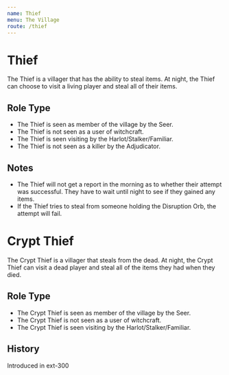 ```yaml
---
name: Thief
menu: The Village
route: /thief
---
```



# Thief

The Thief is a villager that has the ability to steal items. At night, the Thief can choose to visit a living player and steal all of their items.

## Role Type

- The Thief is seen as member of the village by the Seer.
- The Thief is not seen as a user of witchcraft.
- The Thief is seen visiting by the Harlot/Stalker/Familiar.
- The Thief is not seen as a killer by the Adjudicator.

## Notes

- The Thief will not get a report in the morning as to whether their attempt was successful. They have to wait until night to see if they gained any items.
- If the Thief tries to steal from someone holding the Disruption Orb, the attempt will fail.

# Crypt Thief

The Crypt Thief is a villager that steals from the dead. At night, the Crypt Thief can visit a dead player and steal all of the items they had when they died.

## Role Type

- The Crypt Thief is seen as member of the village by the Seer.
- The Crypt Thief is not seen as a user of witchcraft.
- The Crypt Thief is seen visiting by the Harlot/Stalker/Familiar.

## History

<Timeline lineColor="white">
  <Event interval="2019-01-01">Introduced in ext-300</Event>
</Timeline>
